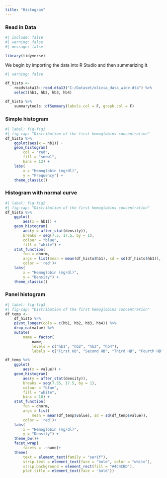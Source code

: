 ```yaml
---
title: "Histogram"
---
```


### Read in Data

```r
#| include: false
#| warning: false
#| message: false

library(tidyverse)
```

We begin by importing the data into R Studio and then summarizing it.

```r
#| warning: false

df_histo <- 
    readstata13::read.dta13("C:/Dataset/olivia_data_wide.dta") %>% 
    select(hb1, hb2, hb3, hb4)

df_histo %>% 
    summarytools::dfSummary(labels.col = F, graph.col = F) 
```

### Simple histogram

```r
#| label: fig-fig1
#| fig-cap: "Distribution of the first hemoglobins concentration"
df_histo %>% 
    ggplot(aes(x = hb1)) +
    geom_histogram(
        col = "red", 
        fill = "snow1", 
        bins = 12) +
    labs(
        x = "Hemoglobin (mg/dl)", 
        y = "Frequency") +
    theme_classic()
```

### Histogram with normal curve

```r
#| label: fig-fig2
#| fig-cap: "Distribution of the first hemoglobins concentration"
df_histo %>% 
    ggplot(
        aes(x = hb1)) + 
    geom_histogram(
        aes(y = after_stat(density)),
        breaks = seq(7.5, 17.5, by = 1), 
        colour = "blue", 
        fill = "white") +
    stat_function(
        fun = dnorm, 
        args = list(mean = mean(df_histo$hb1), sd = sd(df_histo$hb1)),
        color = 'red')+
    labs(
        x = "Hemoglobin (mg/dl)", 
        y = "Density") +
    theme_classic()
```

### Panel histogram

```r
#| label: fig-fig3
#| fig-cap: "Distribution of the first hemoglobins concentration"
df_temp <- 
    df_histo %>% 
    pivot_longer(cols = c(hb1, hb2, hb3, hb4)) %>% 
    drop_na(value) %>% 
    mutate(
        name = factor(
            name, 
            levels = c("hb1", "hb2", "hb3", "hb4"),
            labels = c("First HB", "Second HB", "Third HB", "Fourth HB")))

df_temp %>% 
    ggplot(
        aes(x = value)) + 
    geom_histogram(
        aes(y = after_stat(density)),
        breaks = seq(7.55, 17.5, by = 1), 
        colour = "blue", 
        fill = "white", 
        bins = 10) +
    stat_function(
        fun = dnorm, 
        args = list(
            mean = mean(df_temp$value), sd = sd(df_temp$value)),
        color = 'red')+
    labs(
        x = "Hemoglobin (mg/dl)", 
        y = "Density") +
    theme_bw()+
    facet_wrap(
        facets = .~name)+
    theme(
        text = element_text(family = "serif"),
        strip.text = element_text(face = "bold", color = "white"),
        strip.background = element_rect(fill = "#4C4CBD"),
        plot.title = element_text(face = 'bold'))
```
